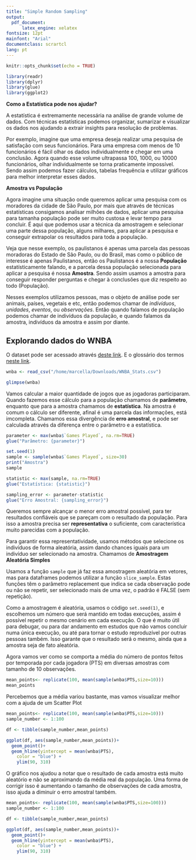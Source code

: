 ```yaml
---
title: "Simple Random Sampling"
output: 
  pdf_document:
      latex_engine: xelatex
fontsize: 12pt
mainfont: "Arial"
documentclass: scrartcl
lang: pt
---
```


```r
knitr::opts_chunk$set(echo = TRUE)

library(readr)
library(dplyr)
library(glue)
library(ggplot2)
```

**Como a Estatística pode nos ajudar?**

A estatística é extremamente necessária na análise de grande volume de dados. Com técnicas estatísticas podemos organizar, sumarizar e visualizar os dados nos ajudando a extrair insights para resolução de problemas.

Por exemplo, imagine que uma empresa deseja realizar uma pesquisa de satisfação com seus funcionários. Para uma empresa com menos de 10 funcionários é fácil olhar os dados individualmente e chegar em uma conclusão. Agora quando esse volume ultrapassa 100, 1000, ou 10000 funcionários, olhar individualmente se torna praticamente impossível. Sendo assim podemos fazer cálculos, tabelas frequência e utilizar gráficos para melhor interpretar esses dados.

**Amostra vs População**

Agora imagine uma situação onde queremos aplicar uma pesquisa com os moradores da cidade de São Paulo, por mais que através de técnicas estatísticas consigamos analisar milhões de dados, aplicar uma pesquisa para tamanha população pode ser muito custosa e levar tempo para concluir. É aqui que podemos usar a técnica da amostragem e selecionar uma parte dessa população, alguns milhares, para aplicar a pesquisa e conseguir extrapolar os resultados para toda a população.

Veja que nesse exemplo, os paulistanos é apenas uma parcela das pessoas moradoras do Estado de São Paulo, ou do Brasil, mas como o público de interesse é apenas Paulistanos, então os Paulistanos é a nossa **População** estatísticamente falando, e a parcela dessa população selecionada para aplicar a pesquisa é nossa **Amostra**. Sendo assim usamos a amostra para conseguir responder perguntas e chegar à conclusões que diz respeito ao todo (População).

Nesses exemplos utilizamos pessoas, mas o objeto de análise pode ser animais, países, vegetais e etc, então podemos chamar de *indivíduos*, *unidades*, *eventos*, ou *observações*. Então quando falamos de população podemos chamar de indivíduos da população, e quando falamos da amostra, indivíduos da amostra e assim por diante.

## **Explorando dados do WNBA**

O dataset pode ser acessado através [deste link](https://www.kaggle.com/datasets/jinxbe/wnba-player-stats-2017).
E o glossário dos termos [neste link](https://www.basketball-reference.com/about/glossary.html).

```r
wnba <- read_csv("/home/marcella/Downloads/WNBA_Stats.csv")

glimpse(wnba)
```

Vamos calcular a maior quantidade de jogos que as jogadoras participaram.
Quando fazemos esse cálculo para a população chamamos de **parâmetro**, enquanto que para a amostra chamamos de **estatística**.
Na amostra é comum o cálculo ser diferente, afinal é uma parcela das informações, está imcompleta.
Chamamos essa divergência de **erro amostral**, e pode ser calculada através da diferença entre o parâmetro e a estatística.

```r
parameter <- max(wnba$`Games Played`, na.rm=TRUE)
glue("Parâmetro: {parameter}")

set.seed(1)
sample <- sample(wnba$`Games Played`, size=30)
print("Amostra")
sample

statistic <- max(sample, na.rm=TRUE)
glue("Estatística: {statistic}")

sampling_error <- parameter-statistic
glue("Erro Amostral: {sampling_error}")
```

Queremos sempre alcançar o menor erro amostral possível, para ter resultados confiáveis que se pareçam com o resultado da população. Para isso a amostra precisa ser **representativa** o suficiente, com característica muito parecidas com a população.

Para garantir essa representatividade, usamos métodos que selecione os indivíduos de forma aleatória, assim dando chances iguais para um indivíduo ser selecionado na amostra. Chamamos de **Amostragem Aleatória Simples**

Usamos a função ```sample``` que já faz essa amostragem aleatória em vetores, mas para dataframes podemos utilizar a função ```slice_sample```. Estas funções têm o parâmetro replacement que indica se cada observação pode ou não se repetir, ser selecionado mais de uma vez, o padrão é FALSE (sem repetição).

Como a amostragem é aleatória, usamos o código ```set.seed(1)```, e escolhemos um número que será mantido em todas execuções, assim é possível repetir o mesmo cenário em cada execução. O que é muito útil para debugar, ou para dar andamento em estudos que não vamos concluir numa única execução, ou até para tornar o estudo reproduzível por outras pessoas também. Isso garante que o resultado será o mesmo, ainda que a amostra seja de fato aleatória.

Agora vamos ver como se comporta a média do número de pontos feitos por temporada por cada jogadora (PTS) em diversas amostras com tamanho de 10 observações.

```r
mean_points<- replicate(100, mean(sample(wnba$PTS,size=10)))
mean_points
```

Percebemos que a média variou bastante, mas vamos visualizar melhor com a ajuda de um Scatter Plot
```r
mean_points<- replicate(100, mean(sample(wnba$PTS,size=10)))
sample_number <- 1:100

df <- tibble(sample_number,mean_points)

ggplot(df, aes(sample_number,mean_points))+
  geom_point()+
  geom_hline(yintercept = mean(wnba$PTS), 
    color = "blue") +
    ylim(90, 310)
```

O gráfico nos ajudou a notar que o resultado de cada amostra está muito aleatório e não se aproximando da média real da população. Uma forma de corrigir isso é aumentando o tamanho de observações de cada amostra, isso ajuda a diminuir o erro amostral também.

```r
mean_points<- replicate(100, mean(sample(wnba$PTS,size=100)))
sample_number <- 1:100

df <- tibble(sample_number,mean_points)

ggplot(df, aes(sample_number,mean_points))+
  geom_point()+
  geom_hline(yintercept = mean(wnba$PTS), 
    color = "blue") +
    ylim(90, 310)
```


